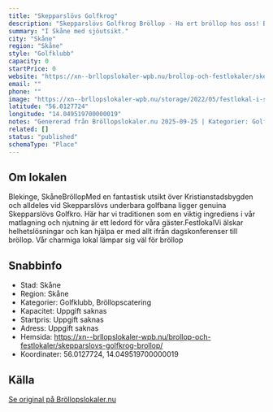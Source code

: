 ```yaml
---
title: "Skepparslövs Golfkrog"
description: "Skepparslövs Golfkrog Bröllop - Ha ert bröllop hos oss! Bröllopslokal Kristianstad. Skicka gärna en förfrågan så hjälper vi Er!"
summary: "I Skåne med sjöutsikt."
city: "Skåne"
region: "Skåne"
style: "Golfklubb"
capacity: 0
startPrice: 0
website: "https://xn--brllopslokaler-wpb.nu/brollop-och-festlokaler/skepparslovs-golfkrog-brollop/"
email: ""
phone: ""
image: "https://xn--brllopslokaler-wpb.nu/storage/2022/05/festlokal-i-skane-skepparslovs-golfkrog.webp"
latitude: "56.0127724"
longitude: "14.049519700000019"
notes: "Genererad från Bröllopslokaler.nu 2025-09-25 | Kategorier: Golfklubb, Bröllopscatering"
related: []
status: "published"
schemaType: "Place"
---
```


## Om lokalen

Blekinge, SkåneBröllopMed en fantastisk utsikt över Kristianstadsbygden och alldeles vid Skepparslövs underbara golfbana ligger genuina Skepparslövs Golfkro. Här har vi traditionen som en viktig ingrediens i vår matlagning och njutning är ett ledord för våra gäster.FestlokalVi älskar helhetslösningar och kan hjälpa er med allt ifrån dagskonferenser till bröllop. Vår charmiga lokal lämpar sig väl för bröllop

## Snabbinfo

- Stad: Skåne
- Region: Skåne
- Kategorier: Golfklubb, Bröllopscatering
- Kapacitet: Uppgift saknas
- Startpris: Uppgift saknas
- Adress: Uppgift saknas
- Hemsida: https://xn--brllopslokaler-wpb.nu/brollop-och-festlokaler/skepparslovs-golfkrog-brollop/
- Koordinater: 56.0127724, 14.049519700000019

## Källa

[Se original på Bröllopslokaler.nu](https://xn--brllopslokaler-wpb.nu/brollop-och-festlokaler/skepparslovs-golfkrog-brollop/)
